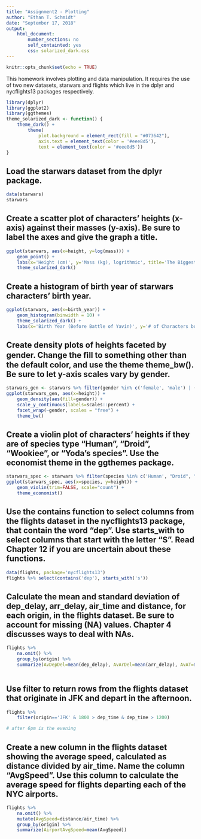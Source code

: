 ```yaml
---
title: "Assignment2 - Plotting"
author: "Ethan T. Schmidt"
date: "September 17, 2018"
output: 
    html_document: 
        number_sections: no
        self_containted: yes
        css: solarized_dark.css
---
```

```r
knitr::opts_chunk$set(echo = TRUE)
```

This homework involves plotting and data manipulation. It requires the use of two new datasets, starwars and flights which live in the dplyr and nycflights13 packages respectively.
```r
library(dplyr)
library(ggplot2)
library(ggthemes)
theme_solarized_dark <- function() {
    theme_dark() +
        theme(
            plot.background = element_rect(fill = "#073642"), 
            axis.text = element_text(color = '#eee8d5'), 
            text = element_text(color = '#eee8d5'))
}
```

## Load the starwars dataset from the dplyr package. 
```r
data(starwars)
starwars
```

## Create a scatter plot of characters' heights (x-axis) against their masses (y-axis). Be sure to label the axes and give the graph a title.
```r
ggplot(starwars, aes(x=height, y=log(mass))) +
    geom_point() +
    labs(x='Height (cm)', y='Mass (kg), logrithmic', title='The Biggest in Star Wars') +
    theme_solarized_dark()
```

## Create a histogram of birth year of starwars characters' birth year.
```r
ggplot(starwars, aes(x=birth_year)) +
    geom_histogram(binwidth = 10) +
    theme_solarized_dark() +
    labs(x='Birth Year (Before Battle of Yavin)', y='# of Characters born', title='Birth Years in Star Wars')
```

## Create density plots of heights faceted by gender. Change the ﬁll to something other than the default color, and use the theme theme_bw(). Be sure to let y-axis scales vary by gender.
```r
starwars_gen <- starwars %>% filter(gender %in% c('female', 'male') | (is.na(gender)))
ggplot(starwars_gen, aes(x=height)) +
    geom_density(aes(fill=gender)) +
    scale_y_continuous(labels=scales::percent) +
    facet_wrap(~gender, scales = "free") +
    theme_bw()
```

## Create a violin plot of characters' heights if they are of species type “Human”, “Droid”, “Wookiee”, or “Yoda’s species”. Use the economist theme in the ggthemes package.
```r
starwars_spec <- starwars %>% filter(species %in% c('Human', "Droid", "Wookiee", "Yoda's species"))
ggplot(starwars_spec, aes(x=species, y=height)) +
    geom_violin(trim=FALSE, scale="count") +
    theme_economist()
```

## Use the contains function to select columns from the flights dataset in the nycflights13 package, that contain the word "dep". Use starts_with to select columns that start with the letter "S". Read Chapter 12 if you are uncertain about these functions.
```r
data(flights, package='nycflights13')
flights %>% select(contains('dep'), starts_with('s'))
```

## Calculate the mean and standard deviation of dep_delay, arr_delay, air_time and distance, for each origin, in the flights dataset. Be sure to account for missing (NA) values. Chapter 4 discusses ways to deal with NAs.
```r
flights %>% 
    na.omit() %>% 
    group_by(origin) %>% 
    summarize(AvDepDel=mean(dep_delay), AvArDel=mean(arr_delay), AvAT=mean(air_time), AvDis=mean(distance))
        
```

## Use filter to return rows from the flights dataset that originate in JFK and depart in the afternoon.
```r
flights %>% 
    filter(origin=='JFK' & 1800 > dep_time & dep_time > 1200)

# after 6pm is the evening
```

## Create a new column in the flights dataset showing the average speed, calculated as distance divided by air_time. Name the column "AvgSpeed". Use this column to calculate the average speed for flights departing each of the NYC airports.
```r
flights %>% 
    na.omit() %>% 
    mutate(AvgSpeed=distance/air_time) %>% 
    group_by(origin) %>% 
    summarize(AirportAvgSpeed=mean(AvgSpeed))
```